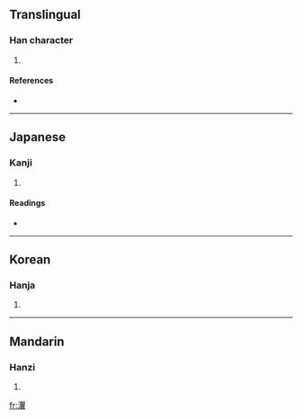 ==Translingual==

===Han character===
{{Han char|rn=85|rad=水|as=17|sn=20|four=3718<sub>1</sub>|canj=水尸一金 (ESMC)}}

# {{defn|Han|sort=水17}}

====References====
* {{Han ref|kx=0661.110|dkj=18704|dj=1070.290|hdz=31791.040|uh=7037|ud=28727|bh=F45E|bd=62558}}

----

==Japanese==

===Kanji===
{{ja-kanji|grade=|rs=水17}}

# {{defn|Japanese}}

====Readings====
* {{ja-readings|on=[[よく]] (yoku), [[いき]] (iki), [[しょく]] (shoku), [[しき]] (shiki)|kun=[[ながれ]] (nagare)}}

----

==Korean==

===Hanja===
{{ko-hanja|hangeul=익|eumhun=|rv=ik|mr=ik|y=ik}}

# {{defn|Korean}}

----

==Mandarin==

===Hanzi===
{{cmn-hanzi|pin=[[yì]] ([[yi4]])|wg=i<sup>4</sup>}}

# {{defn|Mandarin}}

[[fr:瀷]]